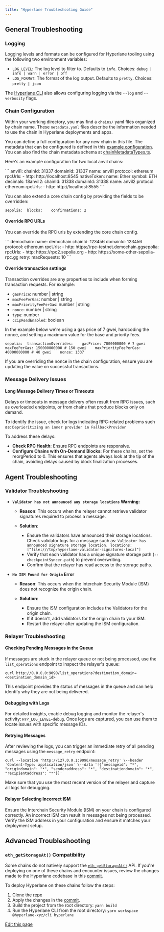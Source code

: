 ```yaml
---
title: "Hyperlane Troubleshooting Guide"
---
```


## General Troubleshooting[​](#general-troubleshooting "Direct link to General Troubleshooting")

### Logging[​](#logging "Direct link to Logging")

Logging levels and formats can be configured for Hyperlane tooling using the following two environment variables:

- `LOG_LEVEL`: The log level to filter to. Defaults to `info`. Choices: `debug | info | warn | error | off`
- `LOG_FORMAT`: The format of the log output. Defaults to `pretty`. Choices: `pretty | json`

The [Hyperlane CLI](/docs/reference/cli) also allows configuring logging via the `--log` and `--verbosity` flags.

### Chain Configuration[​](#chain-configuration "Direct link to Chain Configuration")

Within your working directory, you may find a `chains/` yaml files organized by chain name. These `metadata.yaml` files describe the information needed to use the chain in Hyperlane deployments and apps.

You can define a full configuration for any new chain in this file. The metadata that can be configured is defined in this [example configuration](https://github.com/hyperlane-xyz/hyperlane-monorepo/blob/main/typescript/cli/examples/chain-config.yaml). You can also find the chain metadata schema at [chainMetadataTypes.ts](https://github.com/hyperlane-xyz/hyperlane-monorepo/blob/main/typescript/sdk/src/metadata/chainMetadataTypes.ts).

Here's an example configuration for two local anvil chains:

<Accordion title="Example: Two Local Anvil Chains">
  ``` anvil1: chainId: 31337 domainId: 31337 name: anvil1 protocol: ethereum
  rpcUrls: - http: http://localhost:8545 nativeToken: name: Ether symbol: ETH
  decimals: 18anvil2: chainId: 31338 domainId: 31338 name: anvil2 protocol:
  ethereum rpcUrls: - http: http://localhost:8555 ```
</Accordion>

You can also extend a core chain config by providing the fields to be overridden:

```
sepolia:  blocks:    confirmations: 2
```

#### Override RPC URLs[​](#override-rpc-urls "Direct link to Override RPC URLs")

You can override the RPC urls by extending the core chain config.

<Accordion title="Example: Define RPC URLs array and adjust retry settings">
  ``` demochain: name: demochain chainId: 123456 domainId: 123456 protocol:
  ethereum rpcUrls: - http: https://rpc-testnet.demochain.ggsepolia: rpcUrls: -
  http: https://rpc2.sepolia.org - http: https://some-other-sepolia-rpc.gg
  retry: maxRequests: 10 ```
</Accordion>

#### Override transaction settings[​](#override-transaction-settings "Direct link to Override transaction settings")

Transaction overrides are any properties to include when forming transaction requests. For example:

- `gasPrice`: number | string
- `maxFeePerGas`: number | string
- `maxPriorityFeePerGas`: number | string
- `nonce`: number | string
- `type`: number
- `ccipReadEnabled`: boolean

In the example below we're using a gas price of 7 gwei, hardcoding the nonce, and setting a maximum value for the base and priority fees.

```
sepolia:  transactionOverrides:    gasPrice: 7000000000 # 7 gwei    maxFeePerGas: 150000000000 # 150 gwei    maxPriorityFeePerGas: 40000000000 # 40 gwei    nonce: 1337
```

<Warning>
  If you are overriding the nonce in the chain configuration, ensure you are
  updating the value on successful transactions.
</Warning>

### Message Delivery Issues[​](#message-delivery-issues "Direct link to Message Delivery Issues")

#### Long Message Delivery Times or Timeouts[​](#long-message-delivery-times-or-timeouts "Direct link to Long Message Delivery Times or Timeouts")

Delays or timeouts in message delivery often result from RPC issues, such as overloaded endpoints, or from chains that produce blocks only on demand.

To identify the issue, check for logs indicating RPC-related problems such as: `Deprioritizing an inner provider in FallbackProvider`

To address these delays:

- **Check RPC Health:** Ensure RPC endpoints are responsive.
- **Configure Chains with On-Demand Blocks:** For these chains, set the reorgPeriod to 0. This ensures that agents always look at the tip of the chain, avoiding delays caused by block finalization processes.

## Agent Troubleshooting[​](#agent-troubleshooting "Direct link to Agent Troubleshooting")

### Validator Troubleshooting[​](#validator-troubleshooting "Direct link to Validator Troubleshooting")

- **`Validator has not announced any storage locations` Warning:**

  - **Reason**: This occurs when the relayer cannot retrieve validator signatures required to process a message.

  - **Solution**:

    - Ensure the validators have announced their storage locations. Check validator logs for a message such as: `Validator has announced signature storage location, locations: ["file:///tmp/hyperlane-validator-signatures-local"]`
    - Verify that each validator has a unique signature storage path (`--checkpointSyncer.path`) to prevent overwriting.
    - Confirm that the relayer has read access to the storage paths.

- **`No ISM Found for Origin` Error**

  - **Reason**: This occurs when the Interchain Security Module (ISM) does not recognize the origin chain.

  - **Solution**:

    - Ensure the ISM configuration includes the Validators for the origin chain.
    - If it doesn't, add validators for the origin chain to your ISM.
    - Restart the relayer after updating the ISM configuration.

### Relayer Troubleshooting[​](#relayer-troubleshooting "Direct link to Relayer Troubleshooting")

#### Checking Pending Messages in the Queue[​](#checking-pending-messages-in-the-queue "Direct link to Checking Pending Messages in the Queue")

If messages are stuck in the relayer queue or not being processed, use the `list_operations` endpoint to inspect the relayer's queue:

```
curl http://0.0.0.0:9090/list_operations?destination_domain=<destination_domain_id>
```

This endpoint provides the status of messages in the queue and can help identify why they are not being delivered.

#### Debugging with Logs[​](#debugging-with-logs "Direct link to Debugging with Logs")

For detailed insights, enable debug logging and monitor the relayer's activity: `HYP_LOG_LEVEL=debug`. Once logs are captured, you can use them to locate issues with specific message IDs.

#### Retrying Messages[​](#retrying-messages "Direct link to Retrying Messages")

After reviewing the logs, you can trigger an immediate retry of all pending messages using the `message_retry` endpoint:

```
curl --location 'http://127.0.0.1:9090/message_retry' \--header 'Content-Type: application/json' \--data '[{"messageid": "*", "origindomain": "*", "senderaddress": "*", "destinationdomain": "*", "recipientaddress": "*"}]'
```

Make sure that you use the most recent version of the relayer and capture all logs for debugging.

#### Relayer Selecting Incorrect ISM[​](#relayer-selecting-incorrect-ism "Direct link to Relayer Selecting Incorrect ISM")

Ensure the Interchain Security Module (ISM) on your chain is configured correctly. An incorrect ISM can result in messages not being processed. Verify the ISM address in your configuration and ensure it matches your deployment setup.

## Advanced Troubleshooting[​](#advanced-troubleshooting "Direct link to Advanced Troubleshooting")

### `eth_getStorageAt()` Compatibility[​](#eth_getstorageat-compatibility "Direct link to eth_getstorageat-compatibility")

Some chains do not natively support the [`eth_getStorageAt()`](https://ethereum.org/en/developers/docs/apis/json-rpc/#eth_getstorageat) API. If you're deploying on one of these chains and encounter issues, review the changes made to the Hyperlane codebase in this [commit](https://github.com/hyperlane-xyz/hyperlane-monorepo/commit/871df7a4dce203ff5cf23ae654d03743dc00ea61).

To deploy Hyperlane on these chains follow the steps:

1. Clone the [repo](https://github.com/hyperlane-xyz/hyperlane-monorepo)
2. Apply the changes in the [commit](https://github.com/hyperlane-xyz/hyperlane-monorepo/commit/871df7a4dce203ff5cf23ae654d03743dc00ea61).
3. Build the project from the root directory: `yarn build`
4. Run the Hyperlane CLI from the root directory: `yarn workspace @hyperlane-xyz/cli hyperlane`

[Edit this page](https://github.com/hyperlane-xyz/v3-docs/tree/main/docs/deploy-hyperlane-troubleshooting.mdx)
